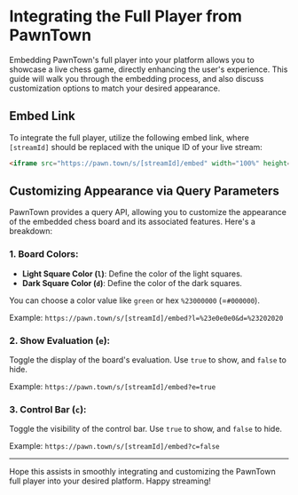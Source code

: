 # Integrating the Full Player from PawnTown

Embedding PawnTown's full player into your platform allows you to showcase a live chess game, directly enhancing the user's experience. This guide will walk you through the embedding process, and also discuss customization options to match your desired appearance.

## Embed Link

To integrate the full player, utilize the following embed link, where `[streamId]` should be replaced with the unique ID of your live stream:

```html
<iframe src="https://pawn.town/s/[streamId]/embed" width="100%" height="600" frameborder="0" scrolling="no"></iframe>
```

## Customizing Appearance via Query Parameters

PawnTown provides a query API, allowing you to customize the appearance of the embedded chess board and its associated features. Here's a breakdown:

### 1. Board Colors:

- **Light Square Color (`l`)**: Define the color of the light squares.
- **Dark Square Color (`d`)**: Define the color of the dark squares.

You can choose a color value like `green` or hex `%23000000` (=`#000000`).

Example: `https://pawn.town/s/[streamId]/embed?l=%23e0e0e0&d=%23202020`

### 2. Show Evaluation (`e`):

Toggle the display of the board's evaluation. Use `true` to show, and `false` to hide.

Example: `https://pawn.town/s/[streamId]/embed?e=true`

### 3. Control Bar (`c`):

Toggle the visibility of the control bar. Use `true` to show, and `false` to hide.

Example: `https://pawn.town/s/[streamId]/embed?c=false`

---

Hope this assists in smoothly integrating and customizing the PawnTown full player into your desired platform. Happy streaming!
